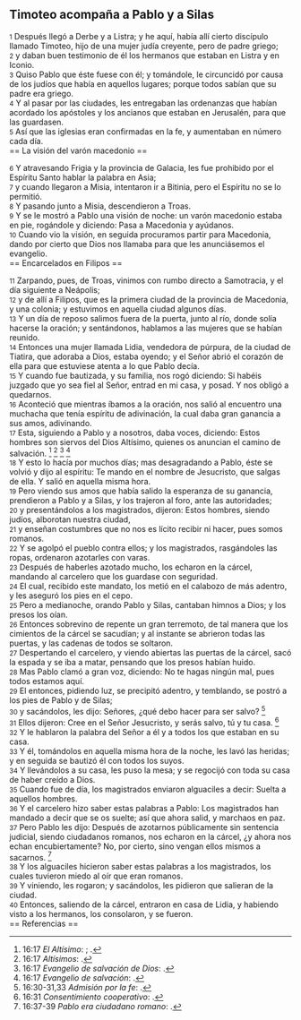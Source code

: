 == Timoteo acompaña a Pablo y a Silas ==

{{anchor|1}} <small>1</small> Después llegó a Derbe y a Listra; y he aquí, había allí cierto discípulo llamado Timoteo, hijo de una mujer judía creyente, pero de padre griego;<br>
{{anchor|2}} <small>2</small> y daban buen testimonio de él los hermanos que estaban en Listra y en Iconio.<br>
{{anchor|3}} <small>3</small> Quiso Pablo que éste fuese con él; y tomándole, le circuncidó por causa de los judíos que había en aquellos lugares; porque todos sabían que su padre era griego.<br>
{{anchor|4}} <small>4</small> Y al pasar por las ciudades, les entregaban las ordenanzas que habían acordado los apóstoles y los ancianos que estaban en Jerusalén, para que las guardasen.<br>
{{anchor|5}} <small>5</small> Así que las iglesias eran confirmadas en la fe, y aumentaban en número cada día.<br>
== La visión del varón macedonio ==

{{anchor|6}} <small>6</small> Y atravesando Frigia y la provincia de Galacia, les fue prohibido por el Espíritu Santo hablar la palabra en Asia;<br>
{{anchor|7}} <small>7</small> y cuando llegaron a Misia, intentaron ir a Bitinia, pero el Espíritu no se lo permitió.<br>
{{anchor|8}} <small>8</small> Y pasando junto a Misia, descendieron a Troas.<br>
{{anchor|9}} <small>9</small> Y se le mostró a Pablo una visión de noche: un varón macedonio estaba en pie, rogándole y diciendo: Pasa a Macedonia y ayúdanos.<br>
{{anchor|10}} <small>10</small> Cuando vio la visión, en seguida procuramos partir para Macedonia, dando por cierto que Dios nos llamaba para que les anunciásemos el evangelio.<br>
== Encarcelados en Filipos ==

{{anchor|11}} <small>11</small> Zarpando, pues, de Troas, vinimos con rumbo directo a Samotracia, y el día siguiente a Neápolis;<br>
{{anchor|12}} <small>12</small> y de allí a Filipos, que es la primera ciudad de la provincia de Macedonia, y una colonia; y estuvimos en aquella ciudad algunos días.<br>
{{anchor|13}} <small>13</small> Y un día de reposo salimos fuera de la puerta, junto al río, donde solía hacerse la oración; y sentándonos, hablamos a las mujeres que se habían reunido.<br>
{{anchor|14}} <small>14</small> Entonces una mujer llamada Lidia, vendedora de púrpura, de la ciudad de Tiatira, que adoraba a Dios, estaba oyendo; y el Señor abrió el corazón de ella para que estuviese atenta a lo que Pablo decía.<br>
{{anchor|15}} <small>15</small> Y cuando fue bautizada, y su familia, nos rogó diciendo: Si habéis juzgado que yo sea fiel al Señor, entrad en mi casa, y posad. Y nos obligó a quedarnos.<br>
{{anchor|16}} <small>16</small> Aconteció que mientras íbamos a la oración, nos salió al encuentro una muchacha que tenía espíritu de adivinación, la cual daba gran ganancia a sus amos, adivinando.<br>
{{anchor|17}} <small>17</small> Esta, siguiendo a Pablo y a nosotros, daba voces, diciendo: Estos hombres son siervos del Dios Altísimo, quienes os anuncian el camino de salvación. <ref>16:17 ''El Altísimo'': {{lib|LU|93|2|3}}; {{lib|LU|93|3|2}}.</ref> <ref>16:17 ''Altísimos'': {{lib|LU|43|3|1}}.</ref> <ref>16:17 ''Evangelio de salvación de Dios'': {{lib|LU|190|5|4}}.</ref> <ref>16:17 ''Evangelio de salvación'': {{lib|LU|190|4|1}}.</ref><br>
{{anchor|18}} <small>18</small> Y esto lo hacía por muchos días; mas desagradando a Pablo, éste se volvió y dijo al espíritu: Te mando en el nombre de Jesucristo, que salgas de ella. Y salió en aquella misma hora.<br>
{{anchor|19}} <small>19</small> Pero viendo sus amos que había salido la esperanza de su ganancia, prendieron a Pablo y a Silas, y los trajeron al foro, ante las autoridades;<br>
{{anchor|20}} <small>20</small> y presentándolos a los magistrados, dijeron: Estos hombres, siendo judíos, alborotan nuestra ciudad,<br>
{{anchor|21}} <small>21</small> y enseñan costumbres que no nos es lícito recibir ni hacer, pues somos romanos.<br>
{{anchor|22}} <small>22</small> Y se agolpó el pueblo contra ellos; y los magistrados, rasgándoles las ropas, ordenaron azotarles con varas.<br>
{{anchor|23}} <small>23</small> Después de haberles azotado mucho, los echaron en la cárcel, mandando al carcelero que los guardase con seguridad.<br>
{{anchor|24}} <small>24</small> El cual, recibido este mandato, los metió en el calabozo de más adentro, y les aseguró los pies en el cepo.<br>
{{anchor|25}} <small>25</small> Pero a medianoche, orando Pablo y Silas, cantaban himnos a Dios; y los presos los oían.<br>
{{anchor|26}} <small>26</small> Entonces sobrevino de repente un gran terremoto, de tal manera que los cimientos de la cárcel se sacudían; y al instante se abrieron todas las puertas, y las cadenas de todos se soltaron.<br>
{{anchor|27}} <small>27</small> Despertando el carcelero, y viendo abiertas las puertas de la cárcel, sacó la espada y se iba a matar, pensando que los presos habían huido.<br>
{{anchor|28}} <small>28</small> Mas Pablo clamó a gran voz, diciendo: No te hagas ningún mal, pues todos estamos aquí.<br>
{{anchor|29}} <small>29</small> El entonces, pidiendo luz, se precipitó adentro, y temblando, se postró a los pies de Pablo y de Silas;<br>
{{anchor|30}} <small>30</small> y sacándolos, les dijo: Señores, ¿qué debo hacer para ser salvo? <ref>16:30-31,33 ''Admisión por la fe'': {{lib|LU|170|5|13}}.</ref><br>
{{anchor|31}} <small>31</small> Ellos dijeron: Cree en el Señor Jesucristo, y serás salvo, tú y tu casa. <ref>16:31 ''Consentimiento cooperativo'': {{lib|LU|110|2|2}}.</ref><br>
{{anchor|32}} <small>32</small> Y le hablaron la palabra del Señor a él y a todos los que estaban en su casa.<br>
{{anchor|33}} <small>33</small> Y él, tomándolos en aquella misma hora de la noche, les lavó las heridas; y en seguida se bautizó él con todos los suyos.<br>
{{anchor|34}} <small>34</small> Y llevándolos a su casa, les puso la mesa; y se regocijó con toda su casa de haber creído a Dios.<br>
{{anchor|35}} <small>35</small> Cuando fue de día, los magistrados enviaron alguaciles a decir: Suelta a aquellos hombres.<br>
{{anchor|36}} <small>36</small> Y el carcelero hizo saber estas palabras a Pablo: Los magistrados han mandado a decir que se os suelte; así que ahora salid, y marchaos en paz.<br>
{{anchor|37}} <small>37</small> Pero Pablo les dijo: Después de azotarnos públicamente sin sentencia judicial, siendo ciudadanos romanos, nos echaron en la cárcel, ¿y ahora nos echan encubiertamente? No, por cierto, sino vengan ellos mismos a sacarnos. <ref>16:37-39 ''Pablo era ciudadano romano'': {{lib|LU|121|1|2}}.</ref><br>
{{anchor|38}} <small>38</small> Y los alguaciles hicieron saber estas palabras a los magistrados, los cuales tuvieron miedo al oír que eran romanos.<br>
{{anchor|39}} <small>39</small> Y viniendo, les rogaron; y sacándolos, les pidieron que salieran de la ciudad.<br>
{{anchor|40}} <small>40</small> Entonces, saliendo de la cárcel, entraron en casa de Lidia, y habiendo visto a los hermanos, los consolaron, y se fueron.<br>
== Referencias ==

<references />
